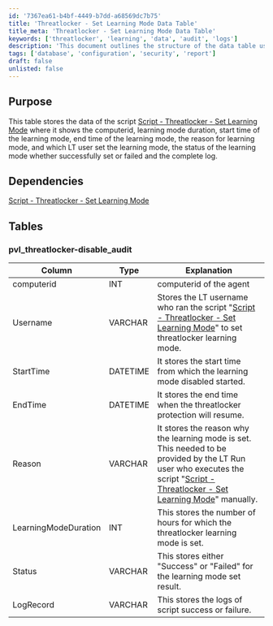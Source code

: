 ```yaml
---
id: '7367ea61-b4bf-4449-b7dd-a68569dc7b75'
title: 'Threatlocker - Set Learning Mode Data Table'
title_meta: 'Threatlocker - Set Learning Mode Data Table'
keywords: ['threatlocker', 'learning', 'data', 'audit', 'logs']
description: 'This document outlines the structure of the data table used for the Threatlocker Set Learning Mode script, detailing the key fields such as computer ID, learning mode duration, timestamps, user information, and status logs.'
tags: ['database', 'configuration', 'security', 'report']
draft: false
unlisted: false
---
```

## Purpose

This table stores the data of the script [Script - Threatlocker - Set Learning Mode](https://proval.itglue.com/DOC-5078775-16557697) where it shows the computerid, learning mode duration, start time of the learning mode, end time of the learning mode, the reason for learning mode, and which LT user set the learning mode, the status of the learning mode whether successfully set or failed and the complete log.

## Dependencies

[Script - Threatlocker - Set Learning Mode](https://proval.itglue.com/DOC-5078775-16557697)

## Tables

### pvl_threatlocker-disable_audit

| Column               | Type     | Explanation                                                                                                         |
|----------------------|----------|---------------------------------------------------------------------------------------------------------------------|
| computerid           | INT      | computerid of the agent                                                                                            |
| Username             | VARCHAR  | Stores the LT username who ran the script "[Script - Threatlocker - Set Learning Mode](https://proval.itglue.com/DOC-5078775-16557697)" to set threatlocker learning mode. |
| StartTime            | DATETIME | It stores the start time from which the learning mode disabled started.                                          |
| EndTime              | DATETIME | It stores the end time when the threatlocker protection will resume.                                             |
| Reason               | VARCHAR  | It stores the reason why the learning mode is set. This needed to be provided by the LT Run user who executes the script "[Script - Threatlocker - Set Learning Mode](https://proval.itglue.com/DOC-5078775-16557697)" manually. |
| LearningModeDuration  | INT      | This stores the number of hours for which the threatlocker learning mode is set.                                 |
| Status               | VARCHAR  | This stores either "Success" or "Failed" for the learning mode set result.                                      |
| LogRecord            | VARCHAR  | This stores the logs of script success or failure.                                                                |











